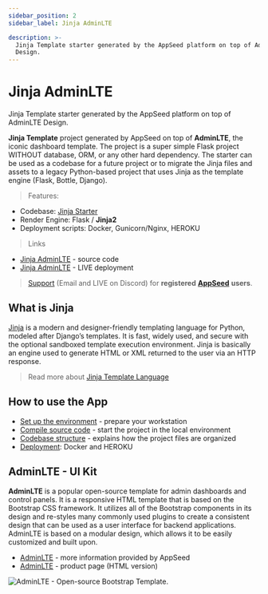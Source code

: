 ```yaml
---
sidebar_position: 2
sidebar_label: Jinja AdminLTE

description: >-
  Jinja Template starter generated by the AppSeed platform on top of AdminLTE
  Design.
---
```


# Jinja AdminLTE

<SubHeading>Jinja Template starter generated by the AppSeed platform on top of AdminLTE Design.</SubHeading>

**Jinja Template** project generated by AppSeed on top of **AdminLTE**, the iconic dashboard template. The project is a super simple Flask project WITHOUT database, ORM, or any other hard dependency. The starter can be used as a codebase for a future project or to migrate the Jinja files and assets to a legacy Python-based project that uses Jinja as the template engine (Flask, Bottle, Django).

> Features:

- Codebase: [Jinja Starter](../../boilerplate-code/boilerplate-jinja.mdx)
- Render Engine: Flask / **Jinja2**
- Deployment scripts: Docker, Gunicorn/Nginx, HEROKU

> Links

- [Jinja AdminLTE](https://github.com/app-generator/jinja-adminlte) - source code
- [Jinja AdminLTE](https://adminlte-jinja.appseed-srv1.com/) - LIVE deployment

> [Support](https://appseed.us/support) (Email and LIVE on Discord) for **registered** [**AppSeed**](https://appseed.us/) **users**.

## What is Jinja

[Jinja](https://jinja.palletsprojects.com/en/2.11.x/) is a modern and designer-friendly templating language for Python, modeled after Django’s templates. It is fast, widely used, and secure with the optional sandboxed template execution environment. Jinja is basically an engine used to generate HTML or XML returned to the user via an HTTP response.

> Read more about [Jinja Template Language](../../content/what-is/jinja.mdx)

## How to use the App

- [Set up the environment](../../boilerplate-code/boilerplate-jinja.mdx#environment) - prepare your workstation
- [Compile source code](../../boilerplate-code/boilerplate-jinja.mdx#build-the-app) - start the project in the local environment
- [Codebase structure](../../boilerplate-code/boilerplate-jinja.mdx#codebase-structure) - explains how the project files are organized
- [Deployment](../../boilerplate-code/boilerplate-jinja.mdx#deployment): Docker and HEROKU

## AdminLTE - UI Kit

**AdminLTE** is a popular open-source template for admin dashboards and control panels. It is a responsive HTML template that is based on the Bootstrap CSS framework. It utilizes all of the Bootstrap components in its design and re-styles many commonly used plugins to create a consistent design that can be used as a user interface for backend applications. AdminLTE is based on a modular design, which allows it to be easily customized and built upon.

- [AdminLTE](adminlte.mdx) - more information provided by AppSeed
- [AdminLTE](https://adminlte.io/) - product page (HTML version)

![AdminLTE - Open-source Bootstrap Template.](../../../static/assets/adminlte-bootstrap-dashboard.jpg)

